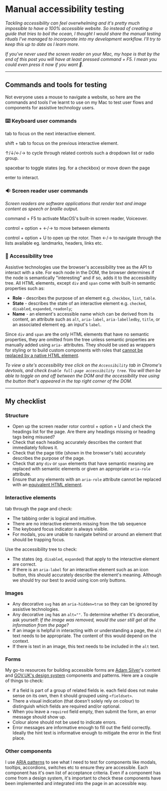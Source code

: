 
<Helmet>
  <title>Manual accessibility testing | Alizeh Khan</title>
</Helmet>

<Container>

# Manual accessibility testing

*Tackling accessibility can feel overwhelming and it's pretty much impossible to have a 100% accessible website. So instead of creating a guide that tries to boil the ocean, I thought I would share the manual testing rituals I've managed to incorporate into my development workflow. I'll try to keep this up to date as I learn more.*

*If you've never used the screen reader on your Mac, my hope is that by the end of this post you will have at least pressed <Key>command</Key> + <Key>F5</Key>. I mean you could even press it now if you want 🤷.*

---

## Commands and tools for testing

Not everyone uses a mouse to navigate a website, so here are the commands and tools I've learnt to use on my Mac to test user flows and components for assistive technology users.

### ⌨️ Keyboard user commands

<Key>tab</Key> to focus on the next interactive element.

<Key>shift</Key> + <Key>tab</Key> to focus on the previous interactive element.

<Key>↑</Key>/<Key>↓</Key>/<Key>←</Key>/<Key>→</Key> to cycle through related controls
such a dropdown list or radio group.

<Key>spacebar</Key> to toggle states (eg. for a checkbox) or move down the page

<Key>enter</Key> to interact.

### 🔉 Screen reader user commands

*Screen readers are software applications that render text and image content as speech or braille output.*

<Key>command</Key> + <Key>F5</Key> to activate MacOS's built-in screen reader, Voiceover.

<Key>control</Key> + <Key>option</Key> + <Key>←</Key>/<Key>→</Key> to move between
elements

<Key>control</Key> + <Key>option</Key> + <Key>U</Key> to open up the rotor. Then
<Key>←</Key>/<Key>→</Key> to navigate through the lists available eg. landmarks,
headers, links etc.

### 🌳 Accessibility tree

Assistive technologies use the browser's accessibility tree as the API to interact with a site. For each node in the DOM, the browser determines if the node is semantically "interesting" and if so, adds it to the accessibility tree. All HTML elements, except `div` and `span` come with built-in semantic properties such as:

- **Role** - describes the purpose of an element e.g. `checkbox`, `list`, `table`.
- **State** - describes the state of an interactive element e.g. `checked`, `disabled`, `expanded`, `readonly`;
- **Name** - an element's accessible name which can be derived from its content, an attribute such as `alt`, `aria-label`, `aria-labelledby`, `title`, or an associated element eg. an input's `label`.

Since `div` and `span` are the only HTML elements that have no semantic properties, they are omitted from the tree unless semantic properties are manually added using `aria-` attributes. They should be used as wrappers for styling or to build custom components with roles that [cannot be replaced by a native HTML element](https://www.w3.org/WAI/ARIA/apg/practices/structural-roles/).

*To view a site's accessibility tree click on the `Accessibility` tab in Chrome's devtools, and check `Enable full-page accessibility tree`. You will then be able to toggle on and off between the DOM and the accessibility tree using the button that's appeared in the top right corner of the DOM.*

---

## My checklist

### Structure

- Open up the screen reader rotor <Key>control</Key> + <Key>option</Key> + <Key>U</Key> and check the headings list for the page. Are there any headings missing or heading tags being misused?
- Check that each heading accurately describes the content that immediately follows it.
- Check that the page title (shown in the browser's tab) accurately describes the purpose of the page.
- Check that any `div` or `span` elements that have semantic meaning are replaced with semantic elements or given an appropriate `aria-role` attribute.
- Ensure that any elements with an `aria-role` attribute cannot be replaced with an [equivalent HTML element](https://www.w3.org/WAI/ARIA/apg/practices/structural-roles/).

### Interactive elements

<Key>tab</Key> through the page and check:

- The tabbing order is logical and intuitive.
- There are no interactive elements missing from the tab sequence
- The keyboard focus indicator is always visible.
- For modals, you are unable to navigate behind or around an element that should be trapping focus.

Use the accessibility tree to check:

- The states (eg. `disabled`, `expanded`) that apply to the interactive element are correct.
- If there is an `aria-label` for an interactive element such as an icon button, this should accurately describe the element's meaning. Although we should try our best to avoid using icon only buttons.

### Images

- Any decorative `svg` has an `aria-hidden=true` so they can be ignored by assistive technologies.
- Any decorative `img` has an `alt=""`. To determine whether it's decorative, ask yourself: *If the image was removed, would the user still get all the information from the page?*
- If an image is helpful in interacting with or understanding a page, the `alt` text needs to be appropriate. The content of this would depend on the context.
- If there is text in an image, this text needs to be included in the `alt` text.

### Forms

My go-to resources for building accessible forms are [Adam Silver](https://adamsilver.io)'s content and [GOV.UK's design system](https://design-system.service.gov.uk/) components and patterns. Here are a couple of things to check:

- If a field is part of a group of related fields ie. each field does not make sense on its own, then it should grouped using `<fieldset>`.
- There a visual indication (that doesn't solely rely on colour) to distinguish which fields are required and/or optional.
- When you leave a `required` field empty, then submit the form, an error message should show up.
- Colour alone should not be used to indicate errors.
- Error messages are informative enough to fill out the field correctly. Ideally the hint text is informative enough to mitigate the error in the first place.

### Other components

I use [ARIA patterns](https://www.w3.org/WAI/ARIA/apg/patterns/) to see what I need to test for components like modals, tooltips, accordions, switches etc to ensure they are accessible. Each component has it's own list of acceptance criteria. Even if a component has come from a design system, it's important to check these components have been implemented and integrated into the page in an accessible way.

</Container>
